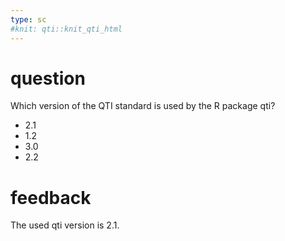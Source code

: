 ```yaml
---
type: sc
#knit: qti::knit_qti_html
---
```


# question

Which version of the QTI standard is used by the R package qti?

- 2.1
- 1.2
- 3.0
- 2.2

# feedback

The used qti version is 2.1.
